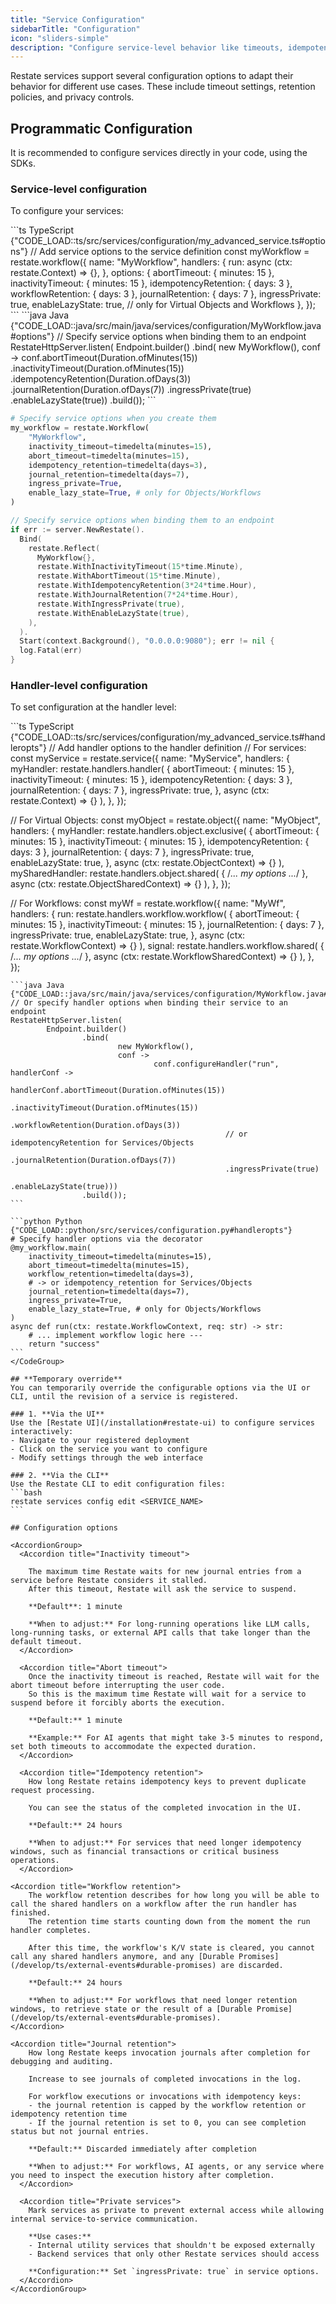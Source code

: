 ```yaml
---
title: "Service Configuration"
sidebarTitle: "Configuration"
icon: "sliders-simple"
description: "Configure service-level behavior like timeouts, idempotency retention, and privacy."
---
```


Restate services support several configuration options to adapt their behavior for different use cases. These include timeout settings, retention policies, and privacy controls.

## **Programmatic Configuration**
It is recommended to configure services directly in your code, using the SDKs.

### Service-level configuration

To configure your services:

<CodeGroup>
```ts TypeScript {"CODE_LOAD::ts/src/services/configuration/my_advanced_service.ts#options"} 
// Add service options to the service definition
const myWorkflow = restate.workflow({
  name: "MyWorkflow",
  handlers: {
    run: async (ctx: restate.Context) => {},
  },
  options: {
    abortTimeout: { minutes: 15 },
    inactivityTimeout: { minutes: 15 },
    idempotencyRetention: { days: 3 },
    workflowRetention: { days: 3 },
    journalRetention: { days: 7 },
    ingressPrivate: true,
    enableLazyState: true, // only for Virtual Objects and Workflows
  },
});
```
```java Java {"CODE_LOAD::java/src/main/java/services/configuration/MyWorkflow.java#options"} 
// Specify service options when binding them to an endpoint
RestateHttpServer.listen(
    Endpoint.builder()
        .bind(
            new MyWorkflow(),
            conf ->
                conf.abortTimeout(Duration.ofMinutes(15))
                    .inactivityTimeout(Duration.ofMinutes(15))
                    .idempotencyRetention(Duration.ofDays(3))
                    .journalRetention(Duration.ofDays(7))
                    .ingressPrivate(true)
                    .enableLazyState(true))
        .build());
```

```python Python {"CODE_LOAD::python/src/services/configuration.py#options"} 
# Specify service options when you create them
my_workflow = restate.Workflow(
    "MyWorkflow",
    inactivity_timeout=timedelta(minutes=15),
    abort_timeout=timedelta(minutes=15),
    idempotency_retention=timedelta(days=3),
    journal_retention=timedelta(days=7),
    ingress_private=True,
    enable_lazy_state=True, # only for Objects/Workflows
)
```

```go Go {"CODE_LOAD::go/services/configuration.go#options"} 
// Specify service options when binding them to an endpoint
if err := server.NewRestate().
  Bind(
    restate.Reflect(
      MyWorkflow{},
      restate.WithInactivityTimeout(15*time.Minute),
      restate.WithAbortTimeout(15*time.Minute),
      restate.WithIdempotencyRetention(3*24*time.Hour),
      restate.WithJournalRetention(7*24*time.Hour),
      restate.WithIngressPrivate(true),
      restate.WithEnableLazyState(true),
    ),
  ).
  Start(context.Background(), "0.0.0.0:9080"); err != nil {
  log.Fatal(err)
}
```
</CodeGroup>


### Handler-level configuration

To set configuration at the handler level:

<CodeGroup>
```ts TypeScript {"CODE_LOAD::ts/src/services/configuration/my_advanced_service.ts#handleropts"} 
// Add handler options to the handler definition
// For services:
const myService = restate.service({
  name: "MyService",
  handlers: {
    myHandler: restate.handlers.handler(
      {
        abortTimeout: { minutes: 15 },
        inactivityTimeout: { minutes: 15 },
        idempotencyRetention: { days: 3 },
        journalRetention: { days: 7 },
        ingressPrivate: true,
      },
      async (ctx: restate.Context) => {}
    ),
  },
});

// For Virtual Objects:
const myObject = restate.object({
  name: "MyObject",
  handlers: {
    myHandler: restate.handlers.object.exclusive(
      {
        abortTimeout: { minutes: 15 },
        inactivityTimeout: { minutes: 15 },
        idempotencyRetention: { days: 3 },
        journalRetention: { days: 7 },
        ingressPrivate: true,
        enableLazyState: true,
      },
      async (ctx: restate.ObjectContext) => {}
    ),
    mySharedHandler: restate.handlers.object.shared(
      {
        /*... my options ...*/
      },
      async (ctx: restate.ObjectSharedContext) => {}
    ),
  },
});

// For Workflows:
const myWf = restate.workflow({
  name: "MyWf",
  handlers: {
    run: restate.handlers.workflow.workflow(
      {
        abortTimeout: { minutes: 15 },
        inactivityTimeout: { minutes: 15 },
        journalRetention: { days: 7 },
        ingressPrivate: true,
        enableLazyState: true,
      },
      async (ctx: restate.WorkflowContext) => {}
    ),
    signal: restate.handlers.workflow.shared(
      {
        /*... my options ...*/
      },
      async (ctx: restate.WorkflowSharedContext) => {}
    ),
  },
});
````
```java Java {"CODE_LOAD::java/src/main/java/services/configuration/MyWorkflow.java#handleropts"} 
// Or specify handler options when binding their service to an endpoint
RestateHttpServer.listen(
        Endpoint.builder()
                .bind(
                        new MyWorkflow(),
                        conf ->
                                conf.configureHandler("run", handlerConf ->
                                        handlerConf.abortTimeout(Duration.ofMinutes(15))
                                                .inactivityTimeout(Duration.ofMinutes(15))
                                                .workflowRetention(Duration.ofDays(3))
                                                // or idempotencyRetention for Services/Objects
                                                .journalRetention(Duration.ofDays(7))
                                                .ingressPrivate(true)
                                                .enableLazyState(true)))
                .build());
```

```python Python {"CODE_LOAD::python/src/services/configuration.py#handleropts"} 
# Specify handler options via the decorator
@my_workflow.main(
    inactivity_timeout=timedelta(minutes=15),
    abort_timeout=timedelta(minutes=15),
    workflow_retention=timedelta(days=3),
    # -> or idempotency_retention for Services/Objects
    journal_retention=timedelta(days=7),
    ingress_private=True,
    enable_lazy_state=True, # only for Objects/Workflows
)
async def run(ctx: restate.WorkflowContext, req: str) -> str:
    # ... implement workflow logic here ---
    return "success"
```
</CodeGroup>

## **Temporary override**
You can temporarily override the configurable options via the UI or CLI, until the revision of a service is registered.

### 1. **Via the UI**
Use the [Restate UI](/installation#restate-ui) to configure services interactively:
- Navigate to your registered deployment
- Click on the service you want to configure
- Modify settings through the web interface

### 2. **Via the CLI**
Use the Restate CLI to edit configuration files:
```bash
restate services config edit <SERVICE_NAME>
```

## Configuration options

<AccordionGroup>
  <Accordion title="Inactivity timeout">

    The maximum time Restate waits for new journal entries from a service before Restate considers it stalled.
    After this timeout, Restate will ask the service to suspend.

    **Default**: 1 minute

    **When to adjust:** For long-running operations like LLM calls, long-running tasks, or external API calls that take longer than the default timeout.
  </Accordion>

  <Accordion title="Abort timeout">
    Once the inactivity timeout is reached, Restate will wait for the abort timeout before interrupting the user code.
    So this is the maximum time Restate will wait for a service to suspend before it forcibly aborts the execution.

    **Default:** 1 minute

    **Example:** For AI agents that might take 3-5 minutes to respond, set both timeouts to accommodate the expected duration.
  </Accordion>

  <Accordion title="Idempotency retention">
    How long Restate retains idempotency keys to prevent duplicate request processing.

    You can see the status of the completed invocation in the UI.

    **Default:** 24 hours

    **When to adjust:** For services that need longer idempotency windows, such as financial transactions or critical business operations.
  </Accordion>

<Accordion title="Workflow retention">
    The workflow retention describes for how long you will be able to call the shared handlers on a workflow after the run handler has finished.
    The retention time starts counting down from the moment the run handler completes.

    After this time, the workflow's K/V state is cleared, you cannot call any shared handlers anymore, and any [Durable Promises](/develop/ts/external-events#durable-promises) are discarded.

    **Default:** 24 hours

    **When to adjust:** For workflows that need longer retention windows, to retrieve state or the result of a [Durable Promise](/develop/ts/external-events#durable-promises).
</Accordion>

<Accordion title="Journal retention">
    How long Restate keeps invocation journals after completion for debugging and auditing.

    Increase to see journals of completed invocations in the log.

    For workflow executions or invocations with idempotency keys:
    - the journal retention is capped by the workflow retention or idempotency retention time
    - If the journal retention is set to 0, you can see completion status but not journal entries.

    **Default:** Discarded immediately after completion
    
    **When to adjust:** For workflows, AI agents, or any service where you need to inspect the execution history after completion.
  </Accordion>

  <Accordion title="Private services">
    Mark services as private to prevent external access while allowing internal service-to-service communication.
    
    **Use cases:**
    - Internal utility services that shouldn't be exposed externally
    - Backend services that only other Restate services should access
    
    **Configuration:** Set `ingressPrivate: true` in service options.
  </Accordion>
</AccordionGroup>



